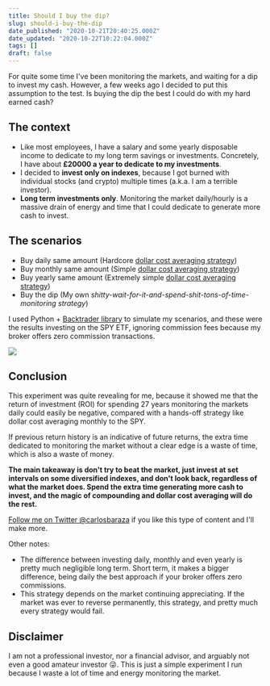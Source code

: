 ```yaml
---
title: Should I buy the dip?
slug: should-i-buy-the-dip
date_published: "2020-10-21T20:40:25.000Z"
date_updated: "2020-10-22T10:22:04.000Z"
tags: []
draft: false
---
```


For quite some time I've been monitoring the markets, and waiting for a dip to invest my cash. However, a few weeks ago I decided to put this assumption to the test. Is buying the dip the best I could do with my hard earned cash?

## The context

- Like most employees, I have a salary and some yearly disposable income to dedicate to my long term savings or investments. Concretely, I have about **£20000 a year to dedicate to my investments**.
- I decided to **invest only on indexes**, because I got burned with individual stocks (and crypto) multiple times (a.k.a. I am a terrible investor).
- **Long term investments only**. Monitoring the market daily/hourly is a massive drain of energy and time that I could dedicate to generate more cash to invest.

## The scenarios

- Buy daily same amount (Hardcore [dollar cost averaging strategy](https://www.investopedia.com/terms/d/dollarcostaveraging.asp))
- Buy monthly same amount (Simple [dollar cost averaging strategy](https://www.investopedia.com/terms/d/dollarcostaveraging.asp))
- Buy yearly same amount (Extremely simple [dollar cost averaging strategy](https://www.investopedia.com/terms/d/dollarcostaveraging.asp))
- Buy the dip (My own _shitty-wait-for-it-and-spend-shit-tons-of-time-monitoring strategy_)

I used Python + [Backtrader library](https://github.com/mementum/backtrader) to simulate my scenarios, and these were the results investing on the SPY ETF, ignoring commission fees because my broker offers zero commission transactions.

![](/content/images/2020/10/index-strategies.jpg)

## Conclusion

This experiment was quite revealing for me, because it showed me that the return of investment (ROI) for spending 27 years monitoring the markets daily could easily be negative, compared with a hands-off strategy like dollar cost averaging monthly to the SPY.

If previous return history is an indicative of future returns, the extra time dedicated to monitoring the market without a clear edge is a waste of time, which is also a waste of money.

**The main takeaway is don't try to beat the market, just invest at set intervals on some diversified indexes, and don't look back, regardless of what the market does. Spend the extra time generating more cash to invest, and the magic of compounding and dollar cost averaging will do the rest.**

[Follow me on Twitter @carlosbaraza](https://twitter.com/carlosbaraza) if you like this type of content and I'll make more.

Other notes:

- The difference between investing daily, monthly and even yearly is pretty much negligible long term. Short term, it makes a bigger difference, being daily the best approach if your broker offers zero commissions.
- This strategy depends on the market continuing appreciating. If the market was ever to reverse permanently, this strategy, and pretty much every strategy would fail.

## Disclaimer

I am not a professional investor, nor a financial advisor, and arguably not even a good amateur investor 😜. This is just a simple experiment I run because I waste a lot of time and energy monitoring the market.

